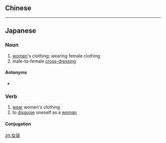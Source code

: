 {{also|女裝}}
==Chinese==
{{zh-see|女裝}}

----

==Japanese==
{{ja-kanjitab|じょ|そう|yomi=o}}

===Noun===
{{ja-noun|じょそう|kyu=女裝}}

# [[women]]'s clothing; wearing female clothing
# male-to-female [[cross-dressing]]

====Antonyms====
* {{ja-r|男装|だんそう}}

===Verb===
{{ja-verb-suru|じょそう|kyu=女裝}}

# [[wear]] women's clothing
# to [[disguise]] oneself as a [[woman]]

====Conjugation====
{{ja-suru|じょそう}}

[[zh:女装]]